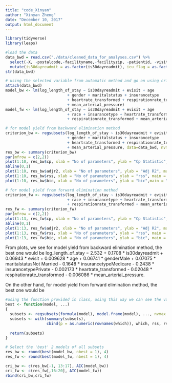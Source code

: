 ```yaml
---
title: "code_Xinyan"
author: "Xinyan Zheng"
date: "December 10, 2017"
output: html_document
---
```


```r
library(tidyverse)
library(leaps)

#load the data
data_bwd = read.csv("./data/cleaned_data_for_analyses.csv") %>% 
  select(-X, -postalcode,-facilityname,-facilityzip, -patientid, -visitid, -date) %>% 
  mutate(is30dayreadmit = as.factor(is30dayreadmit), icu_flag = as.factor(icu_flag))
str(data_bwd)

```


```r
# using the selected variable from automatic method and go on using criterion-based method
attach(data_bwd)
model_bw <- lm(log_length_of_stay ~ is30dayreadmit + evisit + age 
                           + gender + maritalstatus + insurancetype
                           + heartrate_transformed + respirationrate_transformed 
                           + mean_arterial_pressure)
model_fw <- lm(log_length_of_stay ~ is30dayreadmit + evisit + age 
                           + race + insurancetype + heartrate_transformed 
                           + respirationrate_transformed + mean_arterial_pressure)

# for model yield from backward elimination method
criterion_bw <- regsubsets(log_length_of_stay ~ is30dayreadmit + evisit + age 
                           + gender + maritalstatus + insurancetype
                           + heartrate_transformed + respirationrate_transformed 
                           + mean_arterial_pressure, data=data_bwd, nvmax = 15)
res_bw <- summary(criterion_bw)
par(mfrow = c(2,2))
plot(1:10, res_bw$cp, xlab = "No of parameters", ylab = "Cp Statistic", main = " Cp Statisticof model from bw")
abline(0,1)
plot(1:10, res_bw$adjr2, xlab = "No of parameters", ylab = "Adj R2", main = " Adj R2 of model from bw" )
plot(1:10, res_bw$rss, xlab = "No of parameters", ylab = "rss", main = " rss of model from bw")
plot(1:10, res_bw$bic, xlab = "No of parameters", ylab = "bic",main = " bic of model from bw")

# for model yield from forward elimination method
criterion_fw <- regsubsets(log_length_of_stay ~ is30dayreadmit + evisit + age 
                           + race + insurancetype + heartrate_transformed 
                           + respirationrate_transformed + mean_arterial_pressure, data = data_bwd, nvmax = 15)
res_fw <- summary(criterion_fw)
par(mfrow = c(2,2))
plot(1:13, res_fw$cp, xlab = "No of parameters", ylab = "Cp Statistic", main = " Cp Statistic of model from fw")
abline(0,1)
plot(1:13, res_fw$adjr2, xlab = "No of parameters", ylab = "Adj R2", main = " Adj R2 of model from fw")
plot(1:13, res_fw$rss, xlab = "No of parameters", ylab = "rss", main = " rss of model from fw")
plot(1:13, res_fw$bic, xlab = "No of parameters", ylab = "bic", main = " bic of model from fw")
```

From plots, we see for model yield from backward elimination method, the best one would be 
log_length_of_stay = 
2.532 + 0.1708 \* is30dayreadmit +  0.06943 \* evisit + 0.009628 \* age 
+ 0.06741 \* genderMale + 0.07075 \* maritalstatusNot Married 
- 0.1648 \* insurancetypeMedicare - 0.2438 \* insurancetypePrivate 
- 0.002173 \* heartrate_transformed - 0.02048 \* respirationrate_transformed 
- 0.006086 \* mean_arterial_pressure.

On the other hand, for model yield from forward elimination method, the best one would be 

```r
#using the function provided in class, using this way we can see the value for each criterion 
best <- function(model, ...) 
{
  subsets <- regsubsets(formula(model), model.frame(model), ..., nvmax = 15)
  subsets <- with(summary(subsets),
                  cbind(p = as.numeric(rownames(which)), which, rss, rsq, adjr2, cp, bic))
  
  return(subsets)
}  

# Select the 'best' 2 models of all subsets
res_bw <- round(best(model_bw, nbest = 1), 4)
res_fw <- round(best(model_fw, nbest = 1), 4)
```


```r
cri_bw <- c(res_bw[-1, 13:17], AIC(model_bw))
cri_fw <- c(res_fw[,16:20], AIC(model_fw))
rbind(cri_bw,cri_fw)
```
